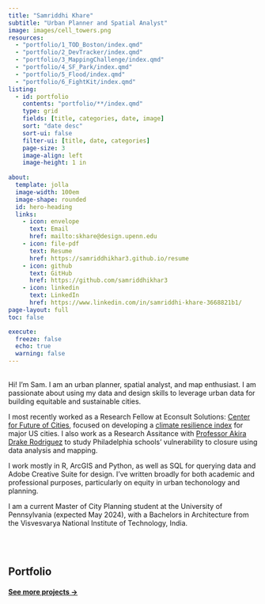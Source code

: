 ```yaml
---
title: "Samriddhi Khare"
subtitle: "Urban Planner and Spatial Analyst"
image: images/cell_towers.png
resources: 
  - "portfolio/1_TOD_Boston/index.qmd"
  - "portfolio/2_DevTracker/index.qmd"
  - "portfolio/3_MappingChallenge/index.qmd"
  - "portfolio/4_SF_Park/index.qmd"
  - "portfolio/5_Flood/index.qmd"
  - "portfolio/6_FightKit/index.qmd"
listing:
  - id: portfolio
    contents: "portfolio/**/index.qmd"
    type: grid
    fields: [title, categories, date, image]
    sort: "date desc"
    sort-ui: false
    filter-ui: [title, date, categories]
    page-size: 3
    image-align: left
    image-height: 1 in
    
about:
  template: jolla
  image-width: 100em
  image-shape: rounded
  id: hero-heading
  links:
    - icon: envelope
      text: Email
      href: mailto:skhare@design.upenn.edu
    - icon: file-pdf
      text: Resume
      href: https://samriddhikhar3.github.io/resume
    - icon: github
      text: GitHub
      href: https://github.com/samriddhikhar3
    - icon: linkedin
      text: LinkedIn
      href: https://www.linkedin.com/in/samriddhi-khare-3668821b1/ 
page-layout: full
toc: false

execute: 
  freeze: false
  echo: true
  warning: false
---
```

::: {#hero-heading}
<br>
Hi! I'm Sam. I am an urban planner, spatial analyst, and map enthusiast. I am passionate about using my data and design skills to leverage urban data for building equitable and sustainable cities. 

I most recently worked as a Research Fellow at Econsult Solutions: [Center for Future of Cities](https://econsultsolutions.com/future-cities/future-cities-agenda/#:~:text=ESI%20Center%20for%20the%20Future%20of%20Cities%20brings%20together%20experts,organizations%20working%20in%20urban%20settings.), focused on developing a [climate resilience index](https://econsultsolutions.com/climate-resilience-index-2023-update/) for major US cities. I also work as a Research Assitance with [Professor Akira Drake Rodriguez](https://www.akirarodriguez.com/about) to study Philadelphia schools' vulnerability to closure using data analysis and mapping. 

I work mostly in R, ArcGIS and Python, as well as SQL for querying data and Adobe Creative Suite for design. I've written broadly for both academic and professional purposes, particularly on equity in urban techonology and planning. 

I am a current Master of City Planning student at the University of Pennsylvania (expected May 2024), with a Bachelors in Architecture from the Visvesvarya National Institute of Technology, India.

:::

<br><br>



## Portfolio

::: {#portfolio}
:::

#### [See more projects &rarr;](/portfolio/portfolio.html)